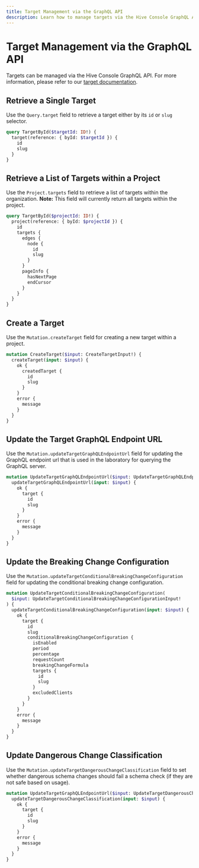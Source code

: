 ```yaml
---
title: Target Management via the GraphQL API
description: Learn how to manage targets via the Hive Console GraphQL API.
---
```


# Target Management via the GraphQL API

Targets can be managed via the Hive Console GraphQL API. For more information, please refer to our
[target documentation](/docs/management/targets).

## Retrieve a Single Target

Use the `Query.target` field to retrieve a target either by its `id` or `slug` selector.

```graphql filename="Example: Retrieve a single Target via Slug"
query TargetById($targetId: ID!) {
  target(reference: { byId: $targetId }) {
    id
    slug
  }
}
```

## Retrieve a List of Targets within a Project

Use the `Project.targets` field to retrieve a list of targets within the organization. **Note:**
This field will currently return all targets within the project.

```graphql filename="Example: Retrieve a list of Targets in Project"
query TargetById($projectId: ID!) {
  project(reference: { byId: $projectId }) {
    id
    targets {
      edges {
        node {
          id
          slug
        }
      }
      pageInfo {
        hasNextPage
        endCursor
      }
    }
  }
}
```

## Create a Target

Use the `Mutation.createTarget` field for creating a new target within a project.

```graphql
mutation CreateTarget($input: CreateTargetInput!) {
  createTarget(input: $input) {
    ok {
      createdTarget {
        id
        slug
      }
    }
    error {
      message
    }
  }
}
```

## Update the Target GraphQL Endpoint URL

Use the `Mutation.updateTargetGraphQLEndpointUrl` field for updating the GraphQL endpoint url that
is used in the laboratory for querying the GraphQL server.

```graphql
mutation UpdateTargetGraphQLEndpointUrl($input: UpdateTargetGraphQLEndpointUrlInput!) {
  updateTargetGraphQLEndpointUrl(input: $input) {
    ok {
      target {
        id
        slug
      }
    }
    error {
      message
    }
  }
}
```

## Update the Breaking Change Configuration

Use the `Mutation.updateTargetConditionalBreakingChangeConfiguration` field for updating the
conditional breaking change configuration.

```graphql
mutation UpdateTargetConditionalBreakingChangeConfiguration(
  $input: UpdateTargetConditionalBreakingChangeConfigurationInput!
) {
  updateTargetConditionalBreakingChangeConfiguration(input: $input) {
    ok {
      target {
        id
        slug
        conditionalBreakingChangeConfiguration {
          isEnabled
          period
          percentage
          requestCount
          breakingChangeFormula
          targets {
            id
            slug
          }
          excludedClients
        }
      }
    }
    error {
      message
    }
  }
}
```

## Update Dangerous Change Classification

Use the `Mutation.updateTargetDangerousChangeClassification` field to set whether dangerous schema
changes should fail a schema check (if they are not safe based on usage).

```graphql
mutation UpdateTargetGraphQLEndpointUrl($input: UpdateTargetDangerousChangeClassificationInput!) {
  updateTargetDangerousChangeClassification(input: $input) {
    ok {
      target {
        id
        slug
      }
    }
    error {
      message
    }
  }
}
```
